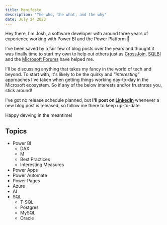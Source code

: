 ```yaml
---
title: Manifesto
description: "The who, the what, and the why"
date: July 24 2023
---
```


Hey there, I'm Josh, a software developer with around three years of experience working with Power BI and the Power Platform 👋

I've been saved by a fair few of blog posts over the years and thought it was finally time to start my own to help out others
just as [CrossJoin](https://blog.crossjoin.co.uk/), [SQLBI](https://www.sqlbi.com/articles/) and the [Microsoft Forums](https://powerusers.microsoft.com/t5/Forums/ct-p/PA_Comm_Forums)
have helped me.

I'll be discussing anything that takes my fancy in the world of tech and beyond. To start with, it's likely to be the quirky and _"interesting"_ approaches I've taken when
getting things working day-to-day in the Microsoft ecosystem. So if any of the below interests and/or frustrates you, stick around!

I've got no release schedule planned, but **I'll post on [LinkedIn](https://www.linkedin.com/in/josh-n-688619189/)** whenever a new blog post is released,
so follow me there to keep up-to-date.

Happy devving in the meantime!

## Topics

- Power BI
  - DAX
  - M
  - Best Practices
  - Interesting Measures
- Power Apps
- Power Automate
- Power Pages
- Azure
- AI
- SQL
  - T-SQL
  - Postgres
  - MySQL
  - Oracle
